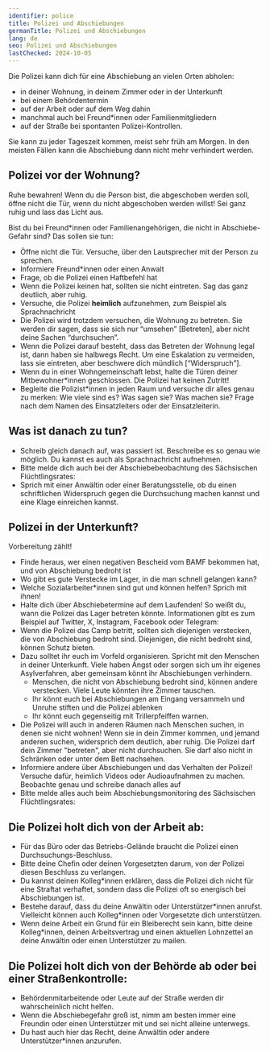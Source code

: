 ```yaml
---
identifier: police
title: Polizei und Abschiebungen
germanTitle: Polizei und Abschiebungen
lang: de
seo: Polizei und Abschiebungen
lastChecked: 2024-10-05
---
```



Die Polizei kann dich für eine Abschiebung an vielen Orten abholen:

- in deiner Wohnung, in deinem Zimmer oder in der Unterkunft
- bei einem Behördentermin
- auf der Arbeit oder auf dem Weg dahin
- manchmal auch bei Freund\*innen oder Familienmitgliedern
- auf der Straße bei spontanten Polizei-Kontrollen.

Sie kann zu jeder Tageszeit kommen, meist sehr früh am Morgen. In den meisten Fällen kann die Abschiebung dann nicht mehr verhindert werden.

## Polizei vor der Wohnung?

Ruhe bewahren! Wenn du die Person bist, die abgeschoben werden soll, öffne nicht die Tür, wenn du nicht abgeschoben werden willst! Sei ganz ruhig und lass das Licht aus.

Bist du bei Freund\*innen oder Familienangehörigen, die nicht in Abschiebe-Gefahr sind? Das sollen sie tun:

- Öffne nicht die Tür. Versuche, über den Lautsprecher mit der Person zu sprechen.
- Informiere Freund\*innen oder einen Anwalt
- Frage, ob die Polizei einen Haftbefehl hat
- Wenn die Polizei keinen hat, sollten sie nicht eintreten. Sag das ganz deutlich, aber ruhig.
- Versuche, die Polizei __heimlich__ aufzunehmen, zum Beispiel als Sprachnachricht
- Die Polizei wird trotzdem versuchen, die Wohnung zu betreten. Sie werden dir sagen, dass sie sich nur “umsehen” \[Betreten\], aber nicht deine Sachen “durchsuchen”.
- Wenn die Polizei darauf besteht, dass das Betreten der Wohnung legal ist, dann haben sie halbwegs Recht. Um eine Eskalation zu vermeiden, lass sie eintreten, aber beschwere dich mündlich \[“Widerspruch”\].
- Wenn du in einer Wohngemeinschaft lebst, halte die Türen deiner Mitbewohner\*innen geschlossen. Die Polizei hat keinen Zutritt!
- Begleite die Polizist\*innen in jeden Raum und versuche dir alles genau zu merken: Wie viele sind es? Was sagen sie? Was machen sie? Frage nach dem Namen des Einsatzleiters oder der Einsatzleiterin.

## Was ist danach zu tun?

- Schreib gleich danach auf, was passiert ist. Beschreibe es so genau wie möglich. Du kannst es auch als Sprachnachricht aufnehmen.
- Bitte melde dich auch bei der Abschiebebeobachtung des Sächsischen Flüchtlingsrates: <Address identifier="sfr_abschiebemonitoring"></Address>
- Sprich mit einer Anwältin oder einer Beratungsstelle, ob du einen schriftlichen Widerspruch gegen die Durchsuchung machen kannst und eine Klage einreichen kannst.

## Polizei in der Unterkunft?

Vorbereitung zählt!

- Finde heraus, wer einen negativen Bescheid vom BAMF bekommen hat, und von Abschiebung bedroht ist
- Wo gibt es gute Verstecke im Lager, in die man schnell gelangen kann?
- Welche Sozialarbeiter\*innen sind gut und können helfen? Sprich mit ihnen!
- Halte dich über Abschiebetermine auf dem Laufenden! So weißt du, wann die Polizei das Lager betreten könnte. Informationen gibt es zum Beispiel auf Twitter, X, Instagram, Facebook oder Telegram: <Address identifier="deportationalarm"></Address>
- Wenn die Polizei das Camp betritt, sollten sich diejenigen verstecken, die von Abschiebung bedroht sind. Diejenigen, die nicht bedroht sind, können Schutz bieten.
- Dazu solltet ihr euch im Vorfeld organisieren. Spricht mit den Menschen in deiner Unterkunft. Viele haben Angst oder sorgen sich um ihr eigenes Asylverfahren, aber gemeinsam könnt ihr Abschiebungen verhindern.
    - Menschen, die nicht von Abschiebung bedroht sind, können andere verstecken. Viele Leute könnten ihre Zimmer tauschen.
    - Ihr könnt euch bei Abschiebungen am Eingang versammeln und Unruhe stiften und die Polizei ablenken
    - Ihr könnt euch gegenseitig mit Trillerpfeiffen warnen.
- Die Polizei will auch in anderen Räumen nach Menschen suchen, in denen sie nicht wohnen! Wenn sie in dein Zimmer kommen, und jemand anderen suchen, widersprich dem deutlich, aber ruhig. Die Polizei darf dein Zimmer "betreten", aber nicht durchsuchen. Sie darf also nicht in Schränken oder unter dem Bett nachsehen.
- Informiere andere über Abschiebungen und das Verhalten der 	Polizei! Versuche dafür, heimlich Videos oder Audioaufnahmen zu machen. Beobachte genau und schreibe danach alles auf
- Bitte melde alles auch beim Abschiebungsmonitoring des Sächsischen Flüchtlingsrates: <Address identifier="sfr_abschiebemonitoring"></Address>

## Die Polizei holt dich von der Arbeit ab:

- Für das Büro oder das Betriebs-Gelände braucht die Polizei einen Durchsuchungs-Beschluss.
- Bitte deine Chefin oder deinen Vorgesetzten darum, von der Polizei diesen Beschluss zu verlangen.
- Du kannst deinen Kolleg\*innen erklären, dass die Polizei dich nicht für eine Straftat verhaftet, sondern dass die Polizei oft so energisch bei Abschiebungen ist.
- Bestehe darauf, dass du deine Anwältin oder Unterstützer\*innen anrufst. Vielleicht können auch Kolleg\*innen oder Vorgesetzte dich unterstützen.
- Wenn deine Arbeit ein Grund für ein Bleiberecht sein kann, bitte deine Kolleg\*innen, deinen Arbeitsvertrag und einen aktuellen Lohnzettel an deine Anwältin oder einen Unterstützer zu mailen.

## Die Polizei holt dich von der Behörde ab oder bei einer Straßenkontrolle:

- Behördenmitarbeitende oder Leute auf der Straße werden dir wahrscheinlich nicht helfen.
- Wenn die Abschiebegefahr groß ist, nimm am besten immer eine Freundin oder einen Unterstützer mit und sei nicht alleine unterwegs.
- Du hast auch hier das Recht, deine Anwältin oder andere Unterstützer\*innen anzurufen.